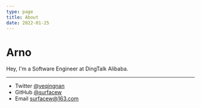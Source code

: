 ```yaml
---
type: page
title: About
date: 2022-01-25
---
```


# Arno

Hey, I'm a Software Engineer at DingTalk Alibaba. 

---

- Twitter [@yeqingnan](https://twitter.com/yeqingnan)
- GitHub [@surfacew](https://github.com/surfacew)
- Email surfacew@163.com
